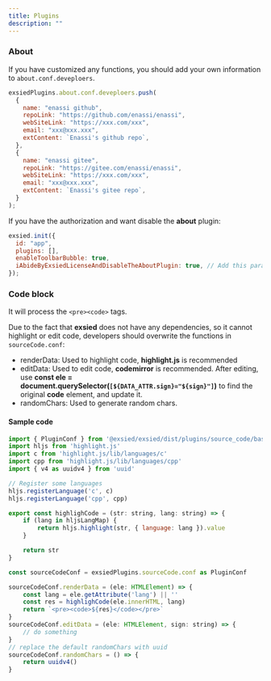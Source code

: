 ```yaml
---
title: Plugins
description: ""
---
```


### About

If you have customized any functions, you should add your own information to `about.conf.deveploers`.

```js
exsiedPlugins.about.conf.deveploers.push(
  {
    name: "enassi github",
    repoLink: "https://github.com/enassi/enassi",
    webSiteLink: "https://xxx.com/xxx",
    email: "xxx@xxx.xxx",
    extContent: `Enassi's github repo`,
  },
  {
    name: "enassi gitee",
    repoLink: "https://gitee.com/enassi/enassi",
    webSiteLink: "https://xxx.com/xxx",
    email: "xxx@xxx.xxx",
    extContent: `Enassi's gitee repo`,
  }
);
```

If you have the authorization and want disable the **about** plugin:

```js
exsied.init({
  id: "app",
  plugins: [],
  enableToolbarBubble: true,
  iAbideByExsiedLicenseAndDisableTheAboutPlugin: true, // Add this param
});
```

### Code block

It will process the `<pre><code>` tags.

Due to the fact that **exsied** does not have any dependencies, so it cannot highlight or edit code, developers should overwrite the functions in `sourceCode.conf`:

- renderData: Used to highlight code, **highlight.js** is recommended
- editData: Used to edit code, **codemirror** is recommended. After editing, use **const ele = document.querySelector(`[${DATA_ATTR.sign}="${sign}"]`)** to find the original **code** element, and update it.
- randomChars: Used to generate random chars.

#### Sample code

```js
import { PluginConf } from '@exsied/exsied/dist/plugins/source_code/base'
import hljs from 'highlight.js'
import c from 'highlight.js/lib/languages/c'
import cpp from 'highlight.js/lib/languages/cpp'
import { v4 as uuidv4 } from 'uuid'

// Register some languages
hljs.registerLanguage('c', c)
hljs.registerLanguage('cpp', cpp)

export const highlighCode = (str: string, lang: string) => {
	if (lang in hljsLangMap) {
		return hljs.highlight(str, { language: lang }).value
	}

	return str
}

const sourceCodeConf = exsiedPlugins.sourceCode.conf as PluginConf

sourceCodeConf.renderData = (ele: HTMLElement) => {
	const lang = ele.getAttribute('lang') || ''
	const res = highlighCode(ele.innerHTML, lang)
	return `<pre><code>${res}</code></pre>`
}
sourceCodeConf.editData = (ele: HTMLElement, sign: string) => {
	// do something
}
// replace the default randomChars with uuid
sourceCodeConf.randomChars = () => {
	return uuidv4()
}
```
